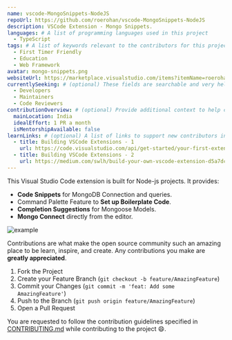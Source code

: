 ```yaml
---
name: vscode-MongoSnippets-NodeJS
repoUrl: https://github.com/roerohan/vscode-MongoSnippets-NodeJS
description: VSCode Extension - Mongo Snippets.
languages: # A list of programming languages used in this project
  - TypeScript
tags: # A list of keywords relevant to the contributors for this project
  - First Timer Friendly
  - Education
  - Web Framework
avatar: mongo-snippets.png
websiteUrl: https://marketplace.visualstudio.com/items?itemName=roerohan.mongo-snippets-for-node-js
currentlySeeking: # (optional) These fields are searchable and very helpful for contributors to match well with your project
  - Developers
  - Maintainers
  - Code Reviewers
contributionOverview: # (optional) Provide additional context to help contributors match well with your project
  mainLocation: India
  idealEffort: 1 PR a month
  isMentorshipAvailable: false
learnLinks: # (optional) A list of links to support new contributors in learning about your project and tech stack and culture / community
  - title: Building VSCode Extensions - 1
    url: https://code.visualstudio.com/api/get-started/your-first-extension
  - title: Building VSCode Extensions - 2
    url: https://medium.com/swlh/build-your-own-vscode-extension-d5a7dcc6764f
---
```


<!-- Divide your content into sections using our handy shortcodes. Each section is optional -->

<Overview>

This Visual Studio Code extension is built for Node-js projects. It provides:
- **Code Snippets** for MongoDB Connection and queries.
- Command Palette Feature to **Set up Boilerplate Code**.
- **Completion Suggestions** for Mongoose Models.
- **Mongo Connect** directly from the editor.

![example](https://raw.githubusercontent.com/roerohan/vscode-MongoSnippets-NodeJS/master/static/example.gif)

</Overview>

<Contributing>

Contributions are what make the open source community such an amazing place to be learn, inspire, and create. Any contributions you make are **greatly appreciated**.

1. Fork the Project
2. Create your Feature Branch (`git checkout -b feature/AmazingFeature`)
3. Commit your Changes (`git commit -m 'feat: Add some AmazingFeature'`)
4. Push to the Branch (`git push origin feature/AmazingFeature`)
5. Open a Pull Request

You are requested to follow the contribution guidelines specified in [CONTRIBUTING.md](https://github.com/roerohan/vscode-MongoSnippets-NodeJS/blob/master/CONTRIBUTING.md) while contributing to the project :smile:.

</Contributing>
